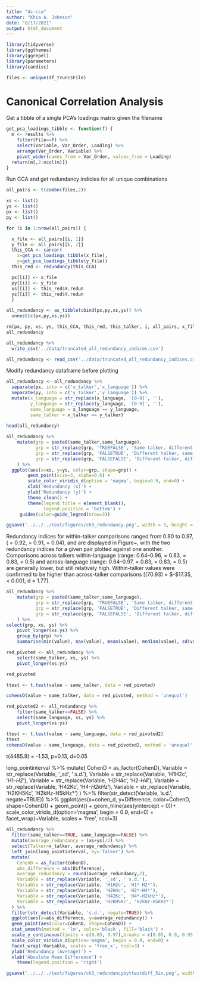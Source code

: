 ```yaml
---
title: "4c-cca"
author: "Khia A. Johnson"
date: "8/17/2021"
output: html_document
---
```


```r
library(tidyverse)
library(ggthemes)
library(ggrepel)
library(parameters)
library(candisc)
```


```r
files <- unique(df_trunc$File)

```


# Canonical Correlation Analysis

Get a tibble of a single PCA's loadings matrix given the filename
```r
get_pca_loadings_tibble <- function(f) {
  m <- results %>%
    filter(File==f) %>%
    select(Variable, Var_Order, Loading) %>%
    arrange(Var_Order, Variable) %>%
    pivot_wider(names_from = Var_Order, values_from = Loading)
  return(m[,2:ncol(m)]) 
}
```

Run CCA and get redundancy indicies for all unique combinations
```r
all_pairs <- t(combn(files,2))

xs <- list()
ys <- list()
px <- list()
py <- list()

for (i in 1:nrow(all_pairs)) {

  x_file <- all_pairs[[i, 1]]
  y_file <- all_pairs[[i, 2]]
  this_CCA <- cancor(
    x=get_pca_loadings_tibble(x_file),
    y=get_pca_loadings_tibble(y_file))
  this_red <- redundancy(this_CCA)

  px[[i]] <- x_file
  py[[i]] <- y_file
  xs[[i]] <- this_red$X.redun
  ys[[i]] <- this_red$Y.redun
  }

all_redundancy <- as_tibble(cbind(px,py,xs,ys)) %>% 
  unnest(c(px,py,xs,ys))

rm(px, py, xs, ys, this_CCA, this_red, this_talker, i, all_pairs, x_file, y_file)
all_redundancy

all_redundancy %>%
  write_csv('../data/truncated_all_redundancy_indices.csv')
```

```r
all_redundancy <- read_csv('../data/truncated_all_redundancy_indices.csv')
```


Modify redundancy dataframe before plotting
```r
all_redundancy <- all_redundancy %>%
  separate(px, into = c('x_talker','x_language')) %>%
  separate(py, into = c('y_talker','y_language')) %>%
  mutate(x_language = str_replace(x_language, '[0-9]', ''),
         y_language = str_replace(y_language, '[0-9]', ''),
         same_language = x_language == y_language,
         same_talker = x_talker == y_talker)
  
head(all_redundancy)
```  
 
```r
all_redundancy %>%
    mutate(grp = paste0(same_talker,same_language),
           grp = str_replace(grp, 'TRUEFALSE', 'Same talker, different language'),
           grp = str_replace(grp, 'FALSETRUE', 'Different talker, same language'),
           grp = str_replace(grp, 'FALSEFALSE', 'Different talker, different language')
    ) %>%
  ggplot(aes(x=xs, y=ys, color=grp, shape=grp)) +
        geom_point(size=3, alpha=0.6) + 
        scale_color_viridis_d(option = 'magma', begin=0.9, end=0) +
        xlab('Redundancy (x)') +
        ylab('Redundancy (y)') +
        theme_clean() +
        theme(legend.title = element_blank(), 
              legend.position = 'bottom') +
     guides(color=guide_legend(nrow=3))

ggsave('../../../text/figures/ch3_redundancy.png', width = 5, height = 5)

```
 
Redundancy indices for within-talker comparisons ranged from 0.80 to 0.97, (\textit{Mdn} = 0.92, \textit{M} = 0.91, \textit{SD} = 0.04), and are displayed in Figure~\ref{ch3:fig:redundancy}, with the two redundancy indices for a given pair plotted against one another. Comparisons across talkers within-language (range: 0.64--0.96, \textit{Mdn} = 0.83, \textit{M} = 0.83, \textit{SD} = 0.5) and across-language (range: 0.64--0.97, \textit{Mdn} = 0.83, \textit{M} = 0.83, \textit{SD} = 0.5) are generally lower, but still relatively high. Within-talker values were confirmed to be higher than across-talker comparisons [\textit{Welch's t}(70.93) = $-$17.35, \textit{p} $<$ 0.001, d = 1.77]. 

 
```r
all_redundancy %>%
    mutate(grp = paste0(same_talker,same_language),
           grp = str_replace(grp, 'TRUEFALSE', 'Same talker, different language'),
           grp = str_replace(grp, 'FALSETRUE', 'Different talker, same language'),
           grp = str_replace(grp, 'FALSEFALSE', 'Different talker, different language')
    ) %>%
select(grp, xs, ys) %>%
    pivot_longer(xs:ys) %>%
    group_by(grp) %>%
    summarise(min(value), max(value), mean(value), median(value), sd(value)) 
```

```r
red_pivoted <- all_redundancy %>%
    select(same_talker, xs, ys) %>%
    pivot_longer(xs:ys)

red_pivoted

ttest <- t.test(value ~ same_talker, data = red_pivoted)

cohensD(value ~ same_talker, data = red_pivoted, method = 'unequal')

```

```r
red_pivoted2 <- all_redundancy %>%
    filter(same_talker==FALSE) %>%
    select(same_language, xs, ys) %>%
    pivot_longer(xs:ys)

ttest <- t.test(value ~ same_language, data = red_pivoted2)
ttest
cohensD(value ~ same_language, data = red_pivoted2, method = 'unequal')
```

t(4485.9) = -1.53, p=0.13, d=0.05

long_pointinterval %>%
  mutate(
    CohenD = as_factor(CohenD),
    Variable = str_replace(Variable, '_sd', ' s.d.'),
    Variable = str_replace(Variable, 'H1H2c', 'H1*-H2*'),
    Variable = str_replace(Variable, 'H2H4c', 'H2*-H4*'),
    Variable = str_replace(Variable, 'H42Kc', 'H4*-H2kHz*'),
    Variable = str_replace(Variable, 'H2KH5Kc', 'H2kHz-H5kHz*')
  ) %>%
  filter(str_detect(Variable, 's.d.', negate=TRUE)) %>%
  ggplot(aes(x=cohen_d, y=Difference, color=CohenD, shape=CohenD)) + 
  geom_point() +
  geom_hline(aes(yintercept = 0))+
  scale_color_viridis_d(option='magma', begin = 0.9, end=0) +
  facet_wrap(~Variable, scales = 'free', ncol=3)

```r
all_redundancy %>%
  filter(same_talker==TRUE, same_language==FALSE) %>%
  mutate(average_redundancy = (xs+ys)/2) %>%
  select(Talker=x_talker, average_redundancy) %>%
  left_join(long_pointinterval, by='Talker') %>%
  mutate(
    CohenD = as_factor(CohenD),
    abs_difference = abs(Difference),
    average_redundancy = round(average_redundancy,2),
    Variable = str_replace(Variable, '_sd', ' s.d.'),
    Variable = str_replace(Variable, 'H1H2c', 'H1*-H2*'),
    Variable = str_replace(Variable, 'H2H4c', 'H2*-H4*'),
    Variable = str_replace(Variable, 'H42Kc', 'H4*-H2kHz*'),
    Variable = str_replace(Variable, 'H2KH5Kc', 'H2kHz-H5kHz*')
  ) %>%
  filter(str_detect(Variable, 's.d.', negate=TRUE)) %>%
  ggplot(aes(x=abs_difference, y=average_redundancy)) + 
  geom_point(aes(color=CohenD, shape=CohenD)) +
  stat_smooth(method = 'lm', color='black', fill='black') +
  scale_y_continuous(limits = c(0.85, 0.97),breaks = c(0.85, 0.9, 0.95)) +
  scale_color_viridis_d(option='magma', begin = 0.9, end=0) +
  facet_wrap(~Variable, scales = 'free_x', ncol=3) +
  ylab('Redundancy (Average)') + 
  xlab('Absolute Mean Difference') +
    theme(legend.position = 'right')

ggsave('../../../text/figures/ch3_redundancybyttestdiff_5in.png', width = 5, height = 6)
```

